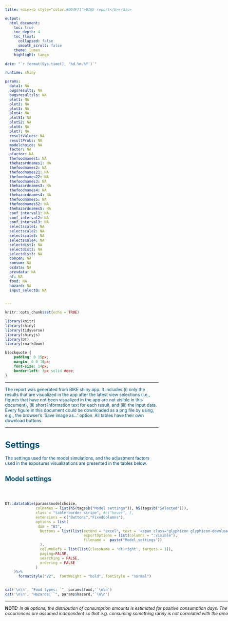 ---
title: <div><b style="color:#004F71">BIKE report</b></div>

output:
  html_document:
    toc: true
    toc_depth: 4
    toc_float:
      collapsed: false
      smooth_scroll: false
    theme: lumen 
    highlight: tango
    
date: "`r format(Sys.time(), '%d.%m.%Y')`"

runtime: shiny

params: 
  data1: NA
  bugsresults: NA
  bugsresultsls: NA
  plot1: NA 
  plot2: NA
  plot3: NA
  plot4: NA
  plot51: NA
  plot52: NA
  plot6: NA
  plot7: NA
  resultValues: NA
  resultProbs: NA
  modelchoice: NA
  factor: NA
  pfactor: NA
  thefoodnames1: NA
  thehazardnames1: NA
  thefoodnames2: NA
  thefoodnames21: NA
  thefoodnames22: NA
  thefoodnames3: NA
  thehazardnames3: NA
  thefoodnames4: NA
  thehazardnames4: NA
  thefoodnames5: NA
  thefoodnames52: NA
  thehazardnames5: NA
  conf_interval1: NA
  conf_interval2: NA
  conf_interval3: NA
  selectscale1: NA
  selectscale2: NA
  selectscale3: NA
  selectscale4: NA
  selectdist1: NA
  selectdist2: NA
  selectdist3: NA
  concen: NA
  consum: NA
  ocdata: NA
  prevdata: NA 
  nf: NA
  food: NA
  hazard: NA
  input_selectQ: NA

  
---

```{r setup, include=FALSE}
knitr::opts_chunk$set(echo = TRUE)

library(knitr)
library(shiny)
library(tidyverse)
library(shinyjs)
library(DT)
library(rmarkdown)

```

```{css style settings, echo = FALSE}
blockquote {
    padding: 0 15px;
    margin: 0 0 10px;
    font-size: 14px;
    border-left: 3px solid #eee;
}
```


------------------------------------------------------------------------

[The report was generated from BIKE shiny app. It includes (i) only the results that are visualized in the app after the latest view selections (i.e., figures that have not been visualized in the app are not visible in this document), (ii) short information text for each result, and (iii) the input data. Every figure in this document could be downloaded as a png file by using, e.g., the browser's 'Save image as...' option. All tables have their own download buttons.]{style="color: #004F71;font-size: 14px;"}

------------------------------------------------------------------------

# [**Settings**]{style="color: #004F71"}
[The settings used for the model simulations, and the adjustment factors used in the exposures visualizations are presented in the tables below.]{style="color: #004F71;"}

## [Model settings]{style="color: #004F71"}

<br />

::: {.cols style="display: grid; grid-template-columns:  1.4fr 1.6fr; grid-column-gap: 25px;"}
::: col

```{r model-params, echo = F, results='asis'}

DT::datatable(params$modelchoice, 
              colnames = list(h5(tags$b("Model settings")), h5(tags$b("Selected"))),
              class = "table-border stripe", #c("hover", ),
              extensions = c("Buttons","FixedColumns"),
              options = list(
               dom = "Bt",
                buttons = list(list(extend = "excel", text = '<span class="glyphicon glyphicon-download-alt"></span>Excel', title = NULL, 
                                    exportOptions = list(columns = ":visible"),
                                    filename =  paste("Model_settings"))
                ),
                columnDefs = list(list(className = 'dt-right', targets = 1)),
                paging=FALSE,
                searching = FALSE,
                ordering = FALSE
              )
    )%>%
      formatStyle("V2",  fontWeight = "bold", fontStyle = "normal")
     

```


```{r food-hazard, echo = F, results='asis'}

cat('\n\n', "Food types: `", params$food,'`\n\n')
cat('\n\n', "Hazards: `", params$hazard,'`\n\n')

```

------------------------------------------------------------------------
**NOTE:** *In all options, the distribution of consumption amounts is estimated for positive consumption days. The amounts and consumption occurrences are assumed independent so that e.g. consuming something rarely is not correlated with the amount when consumed.*

:::

::: {.col data-latex="{0.4\\textwidth}" style="background-color: #F4F3F2;"}

> <br>
> <b style="color:#D0006F">Consumption model</b>
> <ul><li><b>Dependent days</b> assumes the reported days are consecutive days so that the occurrence of consumption (yes/no) on any day may depend on the occurrence of consumption (yes/no) on the previous day. The long-term consumption frequency is estimated from a Markov model as its stationary distribution.  This model assumes a common day-to-day transition probability for all consumers (no variability between consumers). Distribution of consumption amounts is estimated from the actual (positive) consumption days, and the amounts are independent variables.</li>
> 
> <li><b>Independent days</b> assumes the occurrence of consumption (yes/no) on any day is independent of the occurrence of consumption (yes/no) on any other day. The consumption frequency is estimated from a binomial model. Distribution of consumption amounts is estimated from the actual (positive) consumption days, and the amounts are independent variables. 
> </li>
> <ul><li><b>Between-user variability in consumption frequencies</b></li> Independent days consumption model assumes two levels of variability: (1) variability of consumption days (yes/no) per consumer, and (2) variability of (logit) frequencies between consumers. However, some consumption data sets may contain food types that are reported as consumed on all days, for all consumers. In that case, estimation of between consumer variability of the frequencies would not be possible. Even if there were a few occurrences which manifest such variation, they may be too few for reliable estimation. For example, if all respondents (except one) in the data consume a food type on all reporting days (100% frequency), and the one respondent does not consume it at all (0% frequency). Therefore, it is recommended to check the MCMC output for the variance parameter from the corresponding plots and to be aware of the quality of data used. ‘Between-user variability’ should be considered as part of the model only if there is enough data for estimating between consumer variance.
> <li><b>Correlation model of consumption frequencies</b></li>
> With several food types, correlations may be allowed between consumption (logit) frequencies of different foods, but the correlation parameters are not individual specific (this would require much more reporting days per each individual).
</ul>
</ul>
> <b style="color:#D0006F">Correlation models for consumption amounts</b>
<ul>
<li>
> <b>Serving sizes</b>
> With several food types, correlations may be allowed between **daily** (log) consumption amounts of different foods, but the correlation parameters are not individual specific (this would require much more reporting days per each individual).
</li>
<li>
> <b>Mean serving sizes</b>
> With several food types, correlations may be allowed between **daily mean** (log) consumption amounts of different foods, but the correlation parameters are not individual specific (this would require much more reporting days per each individual).
</li>
</ul>
> <b style="color:#D0006F">Priors for variances</b>
> <ul><li><b>Tau Gamma</b>, is a conventional choice for the prior of inverse variance.</li>
> <li>The restricted <b>Sigma Uniform</b> prior for standard deviation, is determined from an exaggerated upper bound based on data. (This might be more robust with very small data sample).</li>
</ul>
> <b style="color:#D0006F">Number of MCMC iterations</b>
> The number of MCMC simulations affects the Monte Carlo accuracy of the results. It is recommended that several iterations of different lengths are tried to gauge how Monte Carlo error could still affect the results.

:::
:::

<br />
<hr />

## [Adjustment factors]{style="color: #004F71; bold"}

Changes in the adjustment factors modify the modelled contamination when calculating exposure. The default values are 1. A factor for **concentrations** should be any positive number. A factor for **prevalence** should be between zero (0) and one (1) to ensure that the multiplication produces a mathematically valid prevalence. The factors allow accounting for food processing effects which may either reduce the prevalence, and/or reduce or increase the concentration. Processing effects may be due to cooking, heating, freezing, washing, peeling, storage, etc. 

<br /> 

```{r adj-factors-concen, echo = F, results='asis'}

cat('**Concentration factors**')

DT::datatable(params$factor,
              
              class = "cell-border",
              extensions = "Buttons",
              options = list(
                dom = "Bt",
                buttons = list(list(extend = "excel", text = '<span class="glyphicon glyphicon-download-alt"></span>Excel', title = NULL, 
                                    exportOptions = list(columns = ":visible"),
                                    filename =  paste("Concentration-factors_exposures"))
                ),
                
                paging=FALSE,
                searching = FALSE,
                ordering = FALSE#,
                
              )
    )%>%
      
      formatStyle(0,  fontWeight = "bold", fontStyle = "normal")
```

<br />

```{r adj-factors-prev, echo = F, results='asis'}

cat('**Prevalence factors**')

DT::datatable(params$pfactor,
              
              class = "cell-border",
              extensions = "Buttons",
              options = list(
                dom = "Bt",
                buttons = list(list(extend = "excel", text = '<span class="glyphicon glyphicon-download-alt"></span>Excel', title = NULL, 
                                    exportOptions = list(columns = ":visible"),
                                    filename =  paste("Prevalence-factors_exposures"))
                ),
                paging=FALSE,
                searching = FALSE,
                ordering = FALSE#,
                
              )
    )%>%
      
      formatStyle(0,  fontWeight = "bold", fontStyle = "normal")
```

<br />
<hr />

# [**Results**]{style="color: #004F71"}

## [Figures]{style="color: #004F71"}

### [**Concentrations**]{style="color: #004F71; bold"}

<br />

::: {.cols style="display: grid; grid-template-columns:  2fr 1fr; grid-column-gap: 25px;"}
::: col

```{r concen-plot, echo=FALSE, results='asis', dev = "png", fig.dim = c(12, 8), fig.align = 'left'}





cat('\n\n', "Food-hazard combination: `", params$thehazardnames1, '` in `', params$thefoodnames1, '`\n\n')
cat('\n', "Confidence interval: `", params$conf_interval1, '`\n')
cat('\n',"Scale: `", params$selectscale1, '`\n')
cat('\n',"Distribution: `", params$selectdist1, '`\n')


if (is.null(params$plot1)){cat('**The plot was not generated in the app.**')} else
{params$plot1}


```

<br />

$Figure$ $1.$ Variability distribution for positive hazard concentrations in food. The uncertainty of the true variability distribution is expressed by plotting a range (e.g. pointwise 95%CI) of probable variability distributions ([**straw color**]{style="color: #CEB888;"}). The uncertainty distribution for mean concentration ([**yellow color**]{style="color: #F7CE3C;"}) and median concentration ([**black color**]{style="color:#343841;"}) are plotted in bold lines. In log-scale, the mean and median are equal. For comparison with data, the raw data are represented as cumulative empirical distribution. For data containing censored concentration values, two empirical distributions are plotted, one with lower bound substitution ([**blueberry color**]{style="color: #004F71;"}) and one with upper bound substitution method ([**raspberry color**]{style="color: #D0006F;"}). These represent the best case and worst case interpretations for censored values. Also, data points are plotted as tick marks on the x-axis, showing exact measurements in [**raspberry color**]{style="color: #D0006F;"}, LOQ-values in [**green color**]{style="color: green;"}, and LOD-values in [**blueberry color**]{style="color: #004F71;"}. Note that the distributions in the figures represent truly positive concentrations, excluding zeros.
:::

::: {.col data-latex="{0.4\\textwidth}" style="background-color: #F4F3F2;"}

> <br>
> **Graphical distributions of concentrations** show the variability distribution of positive hazard concentrations in foods. It is obvious that for some hazards (chemical or microbial) also true zero concentrations may be possible. Hence, the full model is a concentration-prevalence model. Because the hazard prevalence is not a fixed assumption, it is always estimated with some uncertainty bounds. The additional data specifications will determine how the data are interpreted and which model is accordingly used. If concentration data represent only truly “positives”, then estimation of prevalence requires separate prevalence data independently of concentration data, and the prevalence is estimated based on the sample size and the number of positives in the sample. In contrast, if concentration data represents “all” concentrations, including possible true zeros, then it leads to a zero-inflated model which estimates prevalence simultaneously with other parameters for concentration distribution. Separate prevalence data are not used or needed then. In both cases, the plot will always show distributions for positive concentrations and the estimated prevalence with 95%CI in a legend.

:::
:::

<hr />

### [**Consumptions**]{style="color: #004F71; bold"}

<br />

::: {.cols style="display: grid; grid-template-columns:  2fr 1fr; grid-column-gap: 25px;"}
::: col
```{r consum-plot, echo = F, results='asis', dev = "png",fig.dim = c(12, 8)}


cat('\n\n', "Food: `", params$thefoodnames2, '`\n\n')
cat('\n', "Confidence interval: `", params$conf_interval2, '`\n')
cat('\n',"Scale: `", params$selectscale2, '`\n')
cat('\n',"Distribution: `", params$selectdist2, '`\n')


if (is.null(params$plot2)){cat('**The plot was not generated in the app.**')} else
{params$plot2}



```

<br />

$Figure$$2a$ Variability distributions for both mean consumptions per bodyweight ('chronic') and single consumptions ('acute'). The uncertainty of the true variability distribution of positive consumptions is expressed by plotting a range (e.g. pointwise 95%CI) of probable variability distributions ([**straw color**]{style="color: #CEB888;"}). The uncertainty distributions for mean ([**yellow color**]{style="color: #F7CE3C;"}) and median ([**black color**]{style="color: #343841;"}) are plotted in bold lines. Observed data for positive consumptions are shown as [**raspberry color**]{style="color: #D0006F;"} ticks and the empirical cumulative distribution in [**raspberry color**]{style="color: #D0006F;"} line. Note that the distributions in the figures represent truly positive consumptions, excluding zeros.
:::

::: {.col data-latex="{0.4\\textwidth}" style="background-color: #F4F3F2;"}

> <br>
> **Graphical distributions for consumptions** of single food types represent the variability distribution of servings (acute) and the variability distribution of mean servings (chronic), concerning actual consumption days. A ‘serving’ here means one day consumption. A mean serving (chronic) denotes a long term average serving for each consumer. Eventually, the consumptions over all days will result from the distribution of positive consumption amounts applied on consumption days, and the frequency of such consumption days. The plot will always show distributions for positive consumptions (acute or chronic) and the estimated consumption frequency with 95%CI in a legend.

:::
:::

<br />

#### [**Serving correlations**]{style="color: #004F71; bold"}
::: {.cols style="display: grid; grid-template-columns:  2fr 1fr; grid-column-gap: 25px;"}
::: col

<br />

```{r correl-plot1, echo = F, results='asis', dev = "png",fig.dim = c(12, 8)}

if (length(params$thefoodnames21)<2 | is.null(params$plot6)){cat('**Requires at least two food types!**')} else {params$plot6}


                                    
```

<br />

$Figure$ $2b$ Pairwise scatter plots of logarithms of actual positive consumptions per bodyweights. Data points ([**blueberry color**]{style="color: #004F71;"}) and model based simulations ([**raspberry color**]{style="color: #D0006F;"}).

<br />

```{r correl-plot2, echo = F, results='asis', dev = "png",fig.dim = c(12, 8)}

if (length(params$thefoodnames22)<2 | is.null(params$plot7)){cat('**Requires at least two food types!**')} else {params$plot7}


```

<br />

$Figure$ $2c$ Pairwise scatter plots of logarithms of mean positive consumptions per bodyweights. Data points ([**blueberry color**]{style="color: #004F71;"}) and model based simulations ([**raspberry color**]{style="color: #D0006F;"}). 
:::

::: {.col data-latex="{0.4\\textwidth}" style="background-color: #F4F3F2;"}

> <br>
> The food consumption model contains **two correlation structures** for consumption amounts for food types: **(i)** all pairwise correlations for the actual consumption amounts in log-scale, and **(ii)** all pairwise correlations for the mean log-amounts. These are not specific correlations per each individual consumer, but generally for the whole group of consumers. These models aim to capture all such pairwise correlations in the consumer population if there are any. The correlation models (if used) are always running for the full set of foods in the data even if only some food types were selected for results. The correlations can be visualised for the actual amounts or for the expected amounts in two figure plots.

:::
:::

<hr />

### [**Exposures**]{style="color: #004F71; bold"}

<br />

::: {.cols style="display: grid; grid-template-columns:  2fr 1fr; grid-column-gap: 25px;"}
::: col
```{r exposures-plot, echo = F, results='asis', dev = "png",fig.dim = c(12, 8)}


cat('\n\n', "Food-hazard combination: `", params$thehazardnames3, '` in `', params$thefoodnames3, '`\n\n')
cat('\n', "Confidence interval: `", params$conf_interval3, '`\n')
cat('\n',"Scale: `", params$selectscale3, '`\n')
cat('\n',"Distribution: `", params$selectdist3, '`\n')


if (is.null(params$plot3)){cat('**The plot was not generated in the app.**')} else
{params$plot3}

```

<br />

$Figure$ $3$ Variability distribution for mean positive exposures per bodyweight (chemical) or acute positive exposures (microbial). The uncertainty of the true variability distribution of positive exposures is expressed by plotting a range (e.g. pointwise 95%CI) of probable variability distributions ([**straw color**]{style="color: #CEB888;"}). The uncertainty distributions for mean ([**yellow color**]{style="color: #F7CE3C;"}) and median ([**black color**]{style="color: #343841;"}) are plotted in bold lines. The (pseudo)empirical cumulative distribution simulated from bootstrapped data are shown using LB substitution ([**blueberry color**]{style="color: #004F71;"}) and UB substitution ([**raspberry color**]{style="color: #D0006F;"}) method. Note that the distributions in the figures represent truly positive exposures, excluding zeros.
:::

::: {.col data-latex="{0.4\\textwidth}" style="background-color: #F4F3F2;"}

> <br>
> For <b>chemical hazards</b>, the distribution of chronic (individual average) exposures is plotted, as population distribution of long-term mean amounts per day per bodyweight, over actually contaminated foods on actual consumption days.
>
> For <b>microbiological hazards</b>, the distribution of acute (individual single day) exposures is plotted, as population distribution of single amounts per day, over actually contaminated foods on actual consumption days. Hence, a single ‘serving’ here means one day consumption. For the microbiological exposures this in fact provides the distribution of expected values (which could be decimal numbers) of doses in the contaminated servings if consumed. The actual dose in a random serving would result as a random bacteria count from Poisson distribution that has such expected dose as the parameter.
>
> **A variability distribution** aims to describe how the positive exposure is distributed in the whole population of actual consumers. Therefore, the graphical image shows the worst case exposure that would result if all servings of the food were contaminated and the food was consumed daily. The legend box describes numerically how often the exposure happens.

:::
:::

<hr />

### [**Quantiles**]{style="color: #004F71; bold"}

<br />

::: {.cols style="display: grid; grid-template-columns:  2fr 1fr; grid-column-gap: 25px;"}
::: col

```{r quantiles-plot, echo = F, results='asis', dev = "png",fig.dim = c(12, 8), fig.cap=""}

cat('\n\n', "Food-hazard combination: `",params$thehazardnames4, '` from `', params$thefoodnames4, '`\n\n')
cat('\n',"Scale: `", params$selectscale4, '`\n')

if (params$input_selectQ == "None" | is.null(params$plot4)){cat('**Total exposure quantile is not selected!**')} else {params$plot4}

```

<br />

$Figure$ $4$ Cumulative distributions for separation of uncertainty and variability for mean exposures per bodyweight (chemical) or acute exposures (microbial). The uncertainty of true variability distribution of positive exposures summed from all selected foods is expressed by plotting a sample of probable variability distributions ([**raspberry color**]{style="color: #D0006F;"}). The uncertainty distribution for the selected variability quantile is shown between vertical bars (and is subject to Monte Carlo error of 2D simulations).

:::

::: {.col data-latex="{0.4\\textwidth}" style="background-color: #F4F3F2;"}

> <br>
> The total exposure will be computed as the summed exposure from the selected foods. Depending on hazard type, the exposure will be either *acute* (microbiological) or *chronic* (chemical). From the distribution of total exposure, a selected quantile point is estimated. The calculations employ 2D simulations (often computationally heavy). BIKE estimates **the quantile for two exposure distributions**: **(a)****^[**Positive exposure days only (worst case)** Positive acute exposure from a hazard-food combination occurs when both the hazard concentration and the food consumption are positive in a single serving day. Positive chronic exposure is likewise defined as the individual mean exposure from such positive exposures only. In other words: positive exposure does not include possible zero concentrations or zero consumption days. To evaluate total positive exposure from several foods, such positive exposures are summed over the selected foods. Note that this corresponds to a worst case scenario where all the selected foods are contaminated and they are all consumed on all days. The variation of such hypothetical total exposures is simulated to obtain a distribution for which the selected quantile point is estimated with 95% uncertainty bounds.]** the worst case exposure that results if all the (selected) foods are always contaminated and consumed daily, and **(b)****^[**Exposures for all days (including zeros)** Perhaps eventually of interest is the total exposure that accounts for both zero and positive daily exposures of the foods to be summed up. These occur according to the frequency of consumption days of each of the foods, and the prevalence of hazard contamination in each of the foods occurring on those consumption days. Typically, the proportion of zero exposure days can be large and some large exposure incidences may occur for some days only. This usually makes plotting of the total exposure distribution graphically infeasible. Therefore, the figure that appears in quantile plots shows a plot representing the variability distribution of total positive exposures only (as explained above). This may serve as a worst case risk assessment tool. However, the quantiles for the overall total exposure distribution, including random zero exposures are nevertheless evaluated and numerically given in the other legend in the same figure. The estimated 95% uncertainty interval of the required quantile may become nearly entirely zeros if the positive exposures are rare occasions leading mostly to zero exposures. For proving a low risk, this would be a good result!]** accounting the prevalence of contamination for each food as well as the actual consumption frequency of each food. The worst case total exposure distribution is shown graphically (and numerically in a legend), while the actual total exposure quantile is given only numerically in a legend.

:::
:::

<br>
<hr />

### [**MCMC samples of parameters**]{style="color: #004F71; bold"}

<br />

::: {.cols style="display: grid; grid-template-columns:  2fr 1fr; grid-column-gap: 25px;"}
::: col

```{r concen-params-plot, echo = F, results='asis', dev = "png", fig.dim = c(12, 8)}

cat('**Concentration parameters**')

cat('\n\n', "Food-hazard combination: `",params$thehazardnames5, '` in `', params$thefoodnames5, '`\n\n')

if (is.null(params$plot51)){cat('**The plot was not generated in the app.**')} else
{params$plot51}
```

<br />

$Figure$ $5a$ Permuted MCMC samples of model parameters $mu$ and $sigma$ of the log-normal ($mu$, $sigma$)-distribution, and prevalence $q$ of the **hazard**. For each parameter, also the estimated marginal posterior distribution is shown sideways along the y-axis.

------------------------------------------------------------------------

```{r consum-params-plot, echo = F, results='asis', dev = "png", fig.dim = c(12, 8) }

cat('**Consumption parameters**')

cat('\n\n', "Food: `",params$thefoodnames52, '`\n\n')

if (is.null(params$plot52)){cat('**The plot was not generated in the app.**')} else
{params$plot52}
```

<br />

$Figure$ $5b$ Permuted MCMC samples of model parameters $mu$ and $sigma$ of the log-normal ($mu$, $sigma$)-distribution, and consumption frequency $p$ of the **food**. For each parameter, also the estimated marginal posterior distribution is shown sideways along the y-axis.

:::

::: {.col data-latex="{0.4\\textwidth}" style="background-color: #F4F3F2;"}

> <br>
> The posterior distribution is computed using **Markov Chain Monte Carlo (MCMC)** sampling. In MCMC, each iteration step depends on the values generated at the previous step. This sampling converges to the correct target distribution which is the posterior distribution of all unknown parameters. In difficulties, the posterior may be nearly flat or with multiple peaks. This, and/or insufficient iterations may then result into poor convergence, and the obtained parameter estimates would not be valid. Poor convergence and poor mixing of the algorithm could be detected as instability in the parameter distributions. The MCMC sample of the parameters, and the marginal posterior distribution are provided for critical inspection. Although a visual inspection is informal and indicative, it can reveal problems in MCMC sampling. The sample should look smoothly scattered without clustering at some values only. The marginal probability density (plotted vertically on the left side) should look smooth without ‘extra bumps’. New or increased MCMC runs should lead to same results. If a possible problem is detected, increase MCMC iterations and/or investigate whether there are simply insufficient data for the parameter to be well estimated. Note also that the full joint distribution is a multidimensional distribution which cannot be pictured and these plots only show marginal one-dimensional distributions for each parameter, like shadows of the multidimensional distribution. The parameter samples can be viewed for both the concentration distributions and consumption distributions. The values at the peaks of those distributions could also be compared with the corresponding parameter estimates directly evaluated from raw (log-)data, e.g., mean and standard deviation, although censored data can make direct comparison less straightforward.

:::
:::

<hr />


## [Tables]{style="color: #004F71"}
### [**Exposure limit analysis**]{style="color: #004F71"}

Exposure limit analysis presents the part of the population (1 = 100%) with exposure below the limit given in the Occurrence dataset. The estimate is given for all days and for days with only positive consumption of contaminated food. The exposure limit can be set as a health based guidance value, for example tolerable daily intake TDI. Note that the exposure calculated by BIKE is in units per day (per bodyweight or as absolute), and thus a health based guidance value given in units per a longer time period  should be adjusted  to units per day before uploading data.


```{r limits-table, echo = F}

datatable(params$resultProbs, rownames = FALSE,
          caption = "Exposure limit analysis",
                    class = 'row-border stripe',
                    extensions = c("Buttons", "RowGroup"),
                    options = list(
                      rowGroup = list(dataSrc = 0), # row grouping feature -> grouped by second column value 
                      
                      dom = "Bfrtip",
                      buttons = list(list(extend = "excel", text = '<span class="glyphicon glyphicon-download-alt"></span> Excel', title = NULL, 
                                          exportOptions = list(columns = ":visible"),
                                            filename =  paste("Exposure_limit_analysis"))
                      ),
                      
                      paging=FALSE, scrollY = "480px"
                    )
      )
            
```

<br /> <br />

<hr />

### [**Posterior predictive distributions**]{style="color: #004F71"}

Posterior predictive distributions present predictions where all uncertainties and variabilities are integrated into one single probability distribution. This can be a useful summary for assessing what is now probable, given all the data with all its variability and uncertainties. The distribution is obtained by averaging (weighing) the possible variability distributions over the uncertainty distribution of their parameters.


```{r summary-table, echo = F}

datatable(params$resultValues, rownames = FALSE,
          caption = "POSTERIOR PREDICTIVE DISTRIBUTION SUMMARIES",
                    class = 'row-border stripe',
                    extensions = c("Buttons", "RowGroup"),
                    options = list(
                      rowGroup = list(dataSrc = 1), # row grouping feature -> grouped by second column value 
                      
                      dom = "Bfrtip",
                      buttons = list(list(extend = "excel", text = '<span class="glyphicon glyphicon-download-alt"></span> Excel', title = NULL, 
                                          exportOptions = list(columns = ":visible"),
                                          filename =  paste("Posterior_predictive_distribution_summaries"))
                      ),
                      
                      paging=FALSE, scrollY = "480px"
                    )
      )
            
```

<br /> <br />

<hr />

# [**Input data**]{style="color:  #004F71"}

<br /> [The following tables contain the input data used for the model simulations. Each table could be downloaded and saved as an Excel file. Note that currently the NAs from the original data are saved as empty cells.]{style="color: #004F71;"} <br />

## [Concentrations data]{style="color: #004F71; bold"}

```{r concentab, echo = F}

datatable(params$concen, 
             
              class = "hover",
          rownames = FALSE,
              extensions = c("Buttons","FixedColumns"),
              options = list(
                dom = "Bt",
                buttons = list(list(extend = "excel", text = '<span class="glyphicon glyphicon-download-alt"></span> Excel', title = NULL, 
                                    exportOptions = list(columns = ":visible"),
                                    filename =  paste("Concentrations_data"))
                ),
                paging=FALSE,
                searching = FALSE,
                ordering = FALSE,
                scrollX = TRUE, scrollY = "400px"
              )
    )

```

## [Consumptions data]{style="color: #004F71; bold"}

```{r consumtab, echo = F}

datatable(params$consum, 
             
              class = "hover",
          rownames = FALSE,
              extensions = c("Buttons","FixedColumns"),
              options = list(
                dom = "Bt",
                buttons = list(list(extend = "excel", text = '<span class="glyphicon glyphicon-download-alt"></span> Excel', title = NULL, 
                                    exportOptions = list(columns = ":visible"),
                                    filename =  paste("Consumptions_data"))
                ),
                paging=FALSE,
                searching = FALSE,
                ordering = FALSE,
                scrollX = TRUE, scrollY = "400px"
              )
    )

```

## [Occurrance data]{style="color: #004F71; bold"}

```{r ocdatatab, echo = F}

datatable(params$ocdata, 
            
              class = "hover",
          rownames = FALSE,
              extensions = c("Buttons","FixedColumns"),
              options = list(
                dom = "Bt",
                buttons = list(list(extend = "excel", text = '<span class="glyphicon glyphicon-download-alt"></span> Excel', title = NULL, 
                                    exportOptions = list(columns = ":visible"),
                                    filename =  paste("Occurrance_data"))
                ),
                paging=FALSE,
                searching = FALSE,
                ordering = FALSE,
                scrollX = TRUE, scrollY = "400px"
              )
    )

```

## [Prevalence data]{style="color: #004F71; bold"}

```{r prevdatatab, echo = F}

datatable(params$prevdata, 
             
              class = "hover",
          rownames = FALSE,
              extensions = c("Buttons","FixedColumns"),
              options = list(
                dom = "Bt",
                buttons = list(list(extend = "excel", text = '<span class="glyphicon glyphicon-download-alt"></span> Excel', title = NULL, 
                                    exportOptions = list(columns = ":visible"),
                                    filename =  paste("Prevalence_data"))
                ),
                paging=FALSE,
                searching = FALSE,
                ordering = FALSE,
                scrollX = TRUE, scrollY = "400px"
              )
    )

```

<br>
